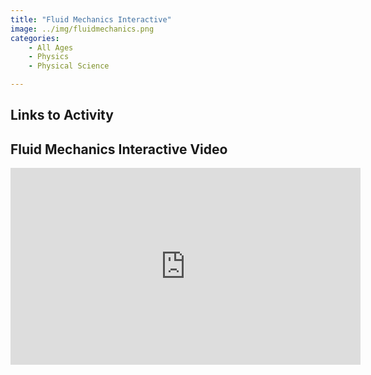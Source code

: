 ```yaml
---
title: "Fluid Mechanics Interactive"
image: ../img/fluidmechanics.png
categories:
    - All Ages
    - Physics
    - Physical Science

---
```


## Links to Activity

## Fluid Mechanics Interactive Video

<iframe width="560" height="315" src="https://www.youtube.com/embed/jSg7WPXQP90?si=e1_AugVn6TKWtwdS" title="YouTube video player" frameborder="0" allow="accelerometer; autoplay; clipboard-write; encrypted-media; gyroscope; picture-in-picture; web-share" referrerpolicy="strict-origin-when-cross-origin" allowfullscreen></iframe>
